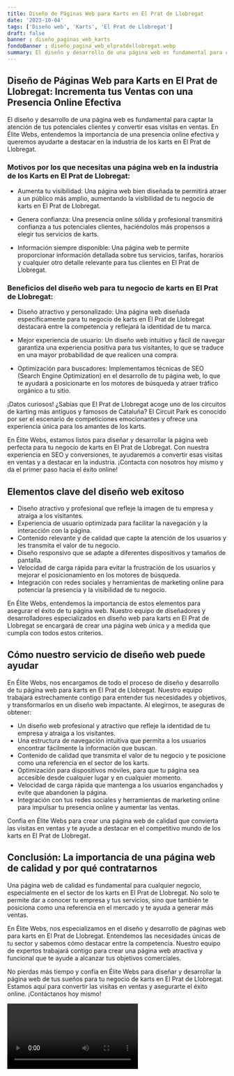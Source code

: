 ```yaml
---
title: Diseño de Páginas Web para Karts en El Prat de Llobregat
date: '2023-10-04'
tags: ['Diseño web', 'Karts', 'El Prat de Llobregat']
draft: false
banner : diseño_paginas_web_karts
fondoBanner : diseño_pagina_web_elpratdellobregat.webp
summary: El diseño y desarrollo de una página web es fundamental para captar la atención de tus potenciales clientes y convertir esas visitas en ventas. En Élite Webs, entendemos la importancia de una presencia online efectiva y queremos ayudarte a destacar en la industria de los karts en El Prat de Llobregat.
---
```


## Diseño de Páginas Web para Karts en El Prat de Llobregat: Incrementa tus Ventas con una Presencia Online Efectiva

El diseño y desarrollo de una página web es fundamental para captar la atención de tus potenciales clientes y convertir esas visitas en ventas. En Élite Webs, entendemos la importancia de una presencia online efectiva y queremos ayudarte a destacar en la industria de los karts en El Prat de Llobregat.

### Motivos por los que necesitas una página web en la industria de los Karts en El Prat de Llobregat:

- Aumenta tu visibilidad: Una página web bien diseñada te permitirá atraer a un público más amplio, aumentando la visibilidad de tu negocio de karts en El Prat de Llobregat.

- Genera confianza: Una presencia online sólida y profesional transmitirá confianza a tus potenciales clientes, haciéndolos más propensos a elegir tus servicios de karts.

- Información siempre disponible: Una página web te permite proporcionar información detallada sobre tus servicios, tarifas, horarios y cualquier otro detalle relevante para tus clientes en El Prat de Llobregat.

### Beneficios del diseño web para tu negocio de karts en El Prat de Llobregat:

- Diseño atractivo y personalizado: Una página web diseñada específicamente para tu negocio de karts en El Prat de Llobregat destacará entre la competencia y reflejará la identidad de tu marca.

- Mejor experiencia de usuario: Un diseño web intuitivo y fácil de navegar garantiza una experiencia positiva para tus visitantes, lo que se traduce en una mayor probabilidad de que realicen una compra.

- Optimización para buscadores: Implementamos técnicas de SEO (Search Engine Optimization) en el desarrollo de tu página web, lo que te ayudará a posicionarte en los motores de búsqueda y atraer tráfico orgánico a tu sitio.

¡Datos curiosos! ¿Sabías que El Prat de Llobregat acoge uno de los circuitos de karting más antiguos y famosos de Cataluña? El Circuit Park es conocido por ser el escenario de competiciones emocionantes y ofrece una experiencia única para los amantes de los karts.

En Élite Webs, estamos listos para diseñar y desarrollar la página web perfecta para tu negocio de karts en El Prat de Llobregat. Con nuestra experiencia en SEO y conversiones, te ayudaremos a convertir esas visitas en ventas y a destacar en la industria. ¡Contacta con nosotros hoy mismo y da el primer paso hacia el éxito online!

<GifSeo />

<Cta />

## Elementos clave del diseño web exitoso

- Diseño atractivo y profesional que refleje la imagen de tu empresa y atraiga a los visitantes.
- Experiencia de usuario optimizada para facilitar la navegación y la interacción con la página.
- Contenido relevante y de calidad que capte la atención de los usuarios y les transmita el valor de tu negocio.
- Diseño responsivo que se adapte a diferentes dispositivos y tamaños de pantalla.
- Velocidad de carga rápida para evitar la frustración de los usuarios y mejorar el posicionamiento en los motores de búsqueda.
- Integración con redes sociales y herramientas de marketing online para potenciar la presencia y la visibilidad de tu negocio.

En Élite Webs, entendemos la importancia de estos elementos para asegurar el éxito de tu página web. Nuestro equipo de diseñadores y desarrolladores especializados en diseño web para karts en El Prat de Llobregat se encargará de crear una página web única y a medida que cumpla con todos estos criterios.

## Cómo nuestro servicio de diseño web puede ayudar

En Élite Webs, nos encargamos de todo el proceso de diseño y desarrollo de tu página web para karts en El Prat de Llobregat. Nuestro equipo trabajará estrechamente contigo para entender tus necesidades y objetivos, y transformarlos en un diseño web impactante. Al elegirnos, te aseguras de obtener:

- Un diseño web profesional y atractivo que refleje la identidad de tu empresa y atraiga a los visitantes.
- Una estructura de navegación intuitiva que permita a los usuarios encontrar fácilmente la información que buscan.
- Contenido de calidad que transmita el valor de tu negocio y te posicione como una referencia en el sector de los karts.
- Optimización para dispositivos móviles, para que tu página sea accesible desde cualquier lugar y en cualquier momento.
- Velocidad de carga rápida que mantenga a los usuarios enganchados y evite que abandonen la página.
- Integración con tus redes sociales y herramientas de marketing online para impulsar tu presencia online y aumentar las ventas.

Confía en Élite Webs para crear una página web de calidad que convierta las visitas en ventas y te ayude a destacar en el competitivo mundo de los karts en El Prat de Llobregat.

## Conclusión: La importancia de una página web de calidad y por qué contratarnos

Una página web de calidad es fundamental para cualquier negocio, especialmente en el sector de los karts en El Prat de Llobregat. No solo te permite dar a conocer tu empresa y tus servicios, sino que también te posiciona como una referencia en el mercado y te ayuda a generar más ventas.

En Élite Webs, nos especializamos en el diseño y desarrollo de páginas web para karts en El Prat de Llobregat. Entendemos las necesidades únicas de tu sector y sabemos cómo destacar entre la competencia. Nuestro equipo de expertos trabajará contigo para crear una página web atractiva y funcional que te ayude a alcanzar tus objetivos comerciales.

No pierdas más tiempo y confía en Élite Webs para diseñar y desarrollar la página web de tus sueños para tu negocio de karts en El Prat de Llobregat. Estamos aquí para convertir las visitas en ventas y asegurarte el éxito online. ¡Contáctanos hoy mismo!

<Video />

<CtaBot job='Karts' city='El Prat de Llobregat'/>

<Gmaps query='El Prat de Llobregat+españa+maps' />